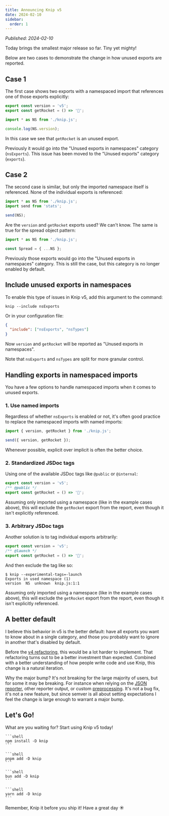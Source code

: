 ```yaml
---
title: Announcing Knip v5
date: 2024-02-10
sidebar:
  order: 1
---
```



_Published: 2024-02-10_

Today brings the smallest major release so far. Tiny yet mighty!

Below are two cases to demonstrate the change in how unused exports are
reported.

## Case 1

The first case shows two exports with a namespaced import that references one of
those exports explicitly:

```ts title="knip.js"
export const version = 'v5';
export const getRocket = () => '🚀';
```

```ts title="index.js"
import * as NS from './knip.js';

console.log(NS.version);
```

In this case we see that `getRocket` is an unused export.

Previously it would go into the "Unused exports in namespaces" category
(`nsExports`). This issue has been moved to the "Unused exports" category
(`exports`).

## Case 2

The second case is similar, but only the imported namespace itself is
referenced. None of the individual exports is referenced:

```ts title="index.js"
import * as NS from './knip.js';
import send from 'stats';

send(NS);
```

Are the `version` and `getRocket` exports used? We can't know. The same is true
for the spread object pattern:

```ts title="index.js"
import * as NS from './knip.js';

const Spread = { ...NS };
```

Previously those exports would go into the "Unused exports in namespaces"
category. This is still the case, but this category is no longer enabled by
default.

## Include unused exports in namespaces

To enable this type of issues in Knip v5, add this argument to the command:

```shell
knip --include nsExports
```

Or in your configuration file:

```json title="knip.json"
{
  "include": ["nsExports", "nsTypes"]
}
```

Now `version` and `getRocket` will be reported as "Unused exports in
namespaces".

Note that `nsExports` and `nsTypes` are split for more granular control.

## Handling exports in namespaced imports

You have a few options to handle namespaced imports when it comes to unused
exports.

### 1. Use named imports

Regardless of whether `nsExports` is enabled or not, it's often good practice to
replace the namespaced imports with named imports:

```ts title="index.js"
import { version, getRocket } from './knip.js';

send({ version, getRocket });
```

Whenever possible, explicit over implicit is often the better choice.

### 2. Standardized JSDoc tags

Using one of the available JSDoc tags like `@public` or `@internal`:

```ts title="knip.js"
export const version = 'v5';
/** @public */
export const getRocket = () => '🚀';
```

Assuming only imported using a namespace (like in the example cases above), this
will exclude the `getRocket` export from the report, even though it isn't
explicitly referenced.

### 3. Arbitrary JSDoc tags

Another solution is to tag individual exports arbitrarily:

```ts title="knip.js"
export const version = 'v5';
/** @launch */
export const getRocket = () => '🚀';
```

And then exclude the tag like so:

```shell
$ knip --experimental-tags=-launch
Exports in used namespace (1)
version  NS  unknown  knip.js:1:1
```

Assuming only imported using a namespace (like in the example cases above), this
will exclude the `getRocket` export from the report, even though it isn't
explicitly referenced.

## A better default

I believe this behavior in v5 is the better default: have all exports you want
to know about in a single category, and those you probably want to ignore in
another that's disabled by default.

Before the [v4 refactoring][1], this would be a lot harder to implement. That
refactoring turns out to be a better investment than expected. Combined with a
better understanding of how people write code and use Knip, this change is a
natural iteration.

Why the major bump? It's not breaking for the large majority of users, but for
some it may be breaking. For instance when relying on the [JSON reporter][2],
other reporter output, or custom [preprocessing][3]. It's not a bug fix, it's
not a new feature, but since semver is all about setting expectations I feel the
change is large enough to warrant a major bump.

## Let's Go!

What are you waiting for? Start using Knip v5 today!

<Tabs>
  <TabItem label="npm">

    ```shell
    npm install -D knip
    ```

  </TabItem>

  <TabItem label="pnpm">

    ```shell
    pnpm add -D knip
    ```

  </TabItem>

  <TabItem label="bun">

    ```shell
    bun add -D knip
    ```

  </TabItem>

  <TabItem label="yarn">

    ```shell
    yarn add -D knip
    ```

  </TabItem>
</Tabs>

Remember, Knip it before you ship it! Have a great day ☀️

[1]: ../blog/slim-down-to-speed-up.md
[2]: ../features/reporters.md#json
[3]: ../features/reporters.md#preprocessors
